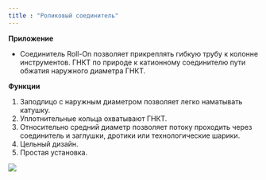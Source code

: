```yaml
---
title : "Роликовый соединитель"
---
```


**Приложение**

* Соединитель Roll-On позволяет прикреплять гибкую трубу к колонне инструментов. ГНКТ по природе к катионному соединителю пути обжатия наружного диаметра ГНКТ.

**Функции**

1.  Заподлицо с наружным диаметром позволяет легко наматывать катушку.
2.  Уплотнительные кольца охватывают ГНКТ.
3.  Относительно средний диаметр позволяет потоку проходить через соединитель и заглушки, дротики или технологические шарики.
4.  Цельный дизайн.
5.  Простая установка.

<img src="./roll-on-connector.png" />